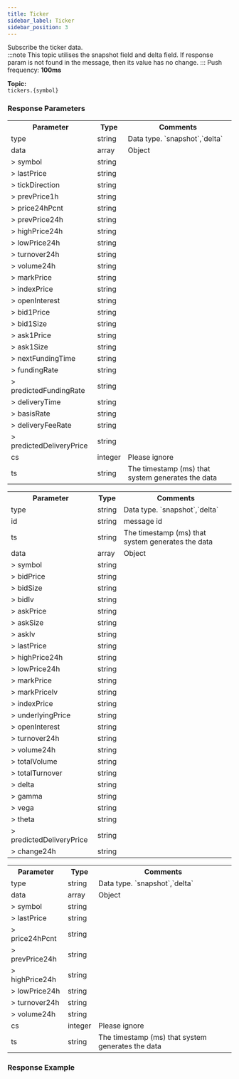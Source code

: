 ```yaml
---
title: Ticker
sidebar_label: Ticker
sidebar_position: 3
---
```



Subscribe the ticker data.<br/>
:::note
This topic utilises the snapshot field and delta field. If response param is not found in the message, then its value has no change.
:::
Push frequency: **100ms**

**Topic:**<br/>
`tickers.{symbol}`

### Response Parameters
<Tabs>
<TabItem value="future" label="linear|Inverse" default>
    <table border="0.8">
        <tr>
            <th>Parameter</th><th>Type</th><th>Comments</th>
        </tr>
        <tr>
            <td>type</td><td>string</td><td>Data type. `snapshot`,`delta`</td>
        </tr>
        <tr>
            <td>data</td><td>array</td><td>Object</td>
        </tr>
        <tr>
            <td>> symbol</td><td>string</td><td> </td>
        </tr>
        <tr>
            <td>> lastPrice</td><td>string</td><td> </td>
        </tr>
        <tr>
            <td>> tickDirection</td><td>string</td><td> </td>
        </tr>
        <tr>
            <td>> prevPrice1h</td><td>string</td><td> </td>
        </tr>
        <tr>
            <td>> price24hPcnt</td><td>string</td><td> </td>
        </tr>
        <tr>
            <td>> prevPrice24h</td><td>string</td><td> </td>
        </tr>
        <tr>
            <td>> highPrice24h</td><td>string</td><td> </td>
        </tr>
        <tr>
            <td>> lowPrice24h</td><td>string</td><td> </td>
        </tr>
        <tr>
            <td>> turnover24h</td><td>string</td><td> </td>
        </tr>
        <tr>
            <td>> volume24h</td><td>string</td><td> </td>
        </tr>
        <tr>
            <td>> markPrice</td><td>string</td><td> </td>
        </tr>
        <tr>
            <td>> indexPrice</td><td>string</td><td> </td>
        </tr>
        <tr>
            <td>> openInterest</td><td>string</td><td> </td>
        </tr>
        <tr>
            <td>> bid1Price</td><td>string</td><td> </td>
        </tr>
        <tr>
            <td>> bid1Size</td><td>string</td><td> </td>
        </tr>
        <tr>
            <td>> ask1Price</td><td>string</td><td> </td>
        </tr>
        <tr>
            <td>> ask1Size</td><td>string</td><td> </td>
        </tr>
        <tr>
            <td>> nextFundingTime</td><td>string</td><td> </td>
        </tr>
        <tr>
            <td>> fundingRate</td><td>string</td><td> </td>
        </tr>
        <tr>
            <td>> predictedFundingRate</td><td>string</td><td> </td>
        </tr>
        <tr>
            <td>> deliveryTime</td><td>string</td><td> </td>
        </tr>
        <tr>
            <td>> basisRate</td><td>string</td><td> </td>
        </tr>
        <tr>
            <td>> deliveryFeeRate</td><td>string</td><td> </td>
        </tr>
        <tr>
            <td>> predictedDeliveryPrice</td><td>string</td><td> </td>
        </tr>
        <tr>
            <td>cs</td><td>integer</td><td>Please ignore</td>
        </tr>
        <tr>
            <td>ts</td><td>string</td><td>The timestamp (ms) that system generates the data</td>
        </tr>
    </table>
</TabItem>


<TabItem value="option" label="option">
    <table border="0.8">
        <tr>
            <th>Parameter</th><th>Type</th><th>Comments</th>
        </tr>
        <tr>
            <td>type</td><td>string</td><td>Data type. `snapshot`,`delta`</td>
        </tr>
        <tr>
            <td>id</td><td>string</td><td>message id</td>
        </tr>
        <tr>
            <td>ts</td><td>string</td><td>The timestamp (ms) that system generates the data</td>
        </tr>
        <tr>
            <td>data</td><td>array</td><td>Object</td>
        </tr>
        <tr>
            <td>> symbol</td><td>string</td><td> </td>
        </tr>
        <tr>
            <td>> bidPrice</td><td>string</td><td> </td>
        </tr>
        <tr>
            <td>> bidSize</td><td>string</td><td> </td>
        </tr>
        <tr>
            <td>> bidIv</td><td>string</td><td> </td>
        </tr>
        <tr>
            <td>> askPrice</td><td>string</td><td> </td>
        </tr>
        <tr>
            <td>> askSize</td><td>string</td><td> </td>
        </tr>
        <tr>
            <td>> askIv</td><td>string</td><td> </td>
        </tr>
        <tr>
            <td>> lastPrice</td><td>string</td><td> </td>
        </tr>
        <tr>
            <td>> highPrice24h</td><td>string</td><td> </td>
        </tr>
        <tr>
            <td>> lowPrice24h</td><td>string</td><td> </td>
        </tr>
        <tr>
            <td>> markPrice</td><td>string</td><td> </td>
        </tr>
        <tr>
            <td>> markPriceIv</td><td>string</td><td> </td>
        </tr>
        <tr>
            <td>> indexPrice</td><td>string</td><td> </td>
        </tr>
        <tr>
            <td>> underlyingPrice</td><td>string</td><td> </td>
        </tr>
        <tr>
            <td>> openInterest</td><td>string</td><td> </td>
        </tr>
        <tr>
            <td>> turnover24h</td><td>string</td><td> </td>
        </tr>
        <tr>
            <td>> volume24h</td><td>string</td><td> </td>
        </tr>
        <tr>
            <td>> totalVolume</td><td>string</td><td> </td>
        </tr>
        <tr>
            <td>> totalTurnover</td><td>string</td><td> </td>
        </tr>
        <tr>
            <td>> delta</td><td>string</td><td> </td>
        </tr>
        <tr>
            <td>> gamma</td><td>string</td><td> </td>
        </tr>
        <tr>
            <td>> vega</td><td>string</td><td> </td>
        </tr>
        <tr>
            <td>> theta</td><td>string</td><td> </td>
        </tr>
        <tr>
            <td>> predictedDeliveryPrice</td><td>string</td><td> </td>
        </tr>
        <tr>
            <td>> change24h</td><td>string</td><td> </td>
        </tr>
    </table>
</TabItem>

<TabItem value="spot" label="spot" default>
    <table border="0.8">
        <tr>
            <th>Parameter</th><th>Type</th><th>Comments</th>
        </tr>
        <tr>
            <td>type</td><td>string</td><td>Data type. `snapshot`,`delta`</td>
        </tr>
        <tr>
            <td>data</td><td>array</td><td>Object</td>
        </tr>
        <tr>
            <td>> symbol</td><td>string</td><td> </td>
        </tr>
        <tr>
            <td>> lastPrice</td><td>string</td><td> </td>
        </tr>
        <tr>
            <td>> price24hPcnt</td><td>string</td><td> </td>
        </tr>
        <tr>
            <td>> prevPrice24h</td><td>string</td><td> </td>
        </tr>
        <tr>
            <td>> highPrice24h</td><td>string</td><td> </td>
        </tr>
        <tr>
            <td>> lowPrice24h</td><td>string</td><td> </td>
        </tr>
        <tr>
            <td>> turnover24h</td><td>string</td><td> </td>
        </tr>
        <tr>
            <td>> volume24h</td><td>string</td><td> </td>
        </tr>
        <tr>
            <td>cs</td><td>integer</td><td>Please ignore</td>
        </tr>
        <tr>
            <td>ts</td><td>string</td><td>The timestamp (ms) that system generates the data</td>
        </tr>
    </table>
</TabItem>
</Tabs>

### Response Example

<Tabs>
<TabItem value="option" label="option">

```json

```
</TabItem>
</Tabs>
